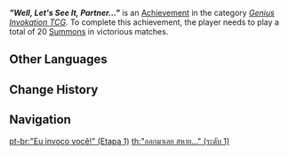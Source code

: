 {{Achievement Infobox
|title        = "Well, Let's See It, Partner..."
|id           = 80206
|order id     = 208
|category     = Genius Invokation TCG (Achievement)
|description  = Play a total of 20 [[Summon]]s in victorious matches.
|requirements = 
|primogems    = 5
|tracking     = Tracks total amount.
|topic        = 
|type         = 
|set          = "Well, Let's See It, Partner..."
|tier         = 1
|tiers_total  = 3
}}
'''''"Well, Let's See It, Partner..."''''' is an [[Achievement]] in the category ''[[Genius Invokation TCG (Achievement)|Genius Invokation TCG]]''. To complete this achievement, the player needs to play a total of 20 [[Summon]]s in victorious matches.
<!--
==Gameplay Notes==
*

==Trivia==
*

==Gallery==
{{Preview
|size=300px
|file=
|caption=
}}

==Video Guides==
{{EVT
|video1   = 
|caption1 = 
}}
-->
==Other Languages==
{{Other Languages|Transclude = "Well, Let's See It, Partner..."}}

==Change History==
{{Change History|3.3|page="Well, Let's See It, Partner..."}}
<!--
==References==
{{Reflist}}
-->
==Navigation==
{{Achievement Navbox}}

[[pt-br:"Eu invoco você!" (Etapa 1)]]
[[th:"ออกมาเลย สหาย..." (ระดับ 1)]]